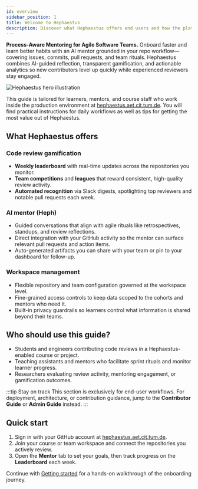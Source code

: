 ```yaml
---
id: overview
sidebar_position: 1
title: Welcome to Hephaestus
description: Discover what Hephaestus offers end users and how the platform blends AI mentoring with code review gamification.
---
```


**Process-Aware Mentoring for Agile Software Teams.** Onboard faster and learn better habits with an AI mentor grounded in your repo workflow—covering issues, commits, pull requests, and team rituals. Hephaestus combines AI-guided reflection, transparent gamification, and actionable analytics so new contributors level up quickly while experienced reviewers stay engaged.

![Hephaestus hero illustration](./img/overview/agile_hephaestus.png)

This guide is tailored for learners, mentors, and course staff who work inside the production environment at [hephaestus.aet.cit.tum.de](https://hephaestus.aet.cit.tum.de). You will find practical instructions for daily workflows as well as tips for getting the most value out of Hephaestus.

## What Hephaestus offers

### Code review gamification

- **Weekly leaderboard** with real-time updates across the repositories you monitor.
- **Team competitions** and **leagues** that reward consistent, high-quality review activity.
- **Automated recognition** via Slack digests, spotlighting top reviewers and notable pull requests each week.

### AI mentor (Heph)

- Guided conversations that align with agile rituals like retrospectives, standups, and review reflections.
- Direct integration with your GitHub activity so the mentor can surface relevant pull requests and action items.
- Auto-generated artifacts you can share with your team or pin to your dashboard for follow-up.

### Workspace management

- Flexible repository and team configuration governed at the workspace level.
- Fine-grained access controls to keep data scoped to the cohorts and mentors who need it.
- Built-in privacy guardrails so learners control what information is shared beyond their teams.

## Who should use this guide?

- Students and engineers contributing code reviews in a Hephaestus-enabled course or project.
- Teaching assistants and mentors who facilitate sprint rituals and monitor learner progress.
- Researchers evaluating review activity, mentoring engagement, or gamification outcomes.

:::tip Stay on track
This section is exclusively for end-user workflows. For deployment, architecture, or contribution guidance, jump to the **Contributor Guide** or **Admin Guide** instead.
:::

## Quick start

1. Sign in with your GitHub account at [hephaestus.aet.cit.tum.de](https://hephaestus.aet.cit.tum.de).
2. Join your course or team workspace and connect the repositories you actively review.
3. Open the **Mentor** tab to set your goals, then track progress on the **Leaderboard** each week.

Continue with [Getting started](./getting-started) for a hands-on walkthrough of the onboarding journey.
